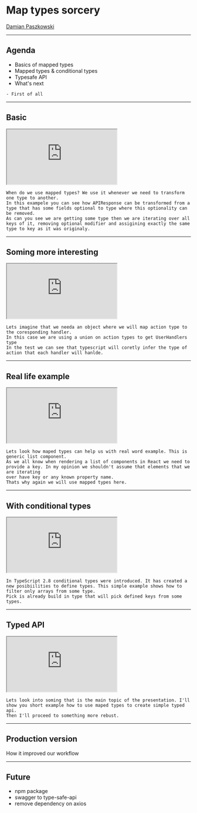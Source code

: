 

<Head>
  <title>Mapped types sorcery</title>
</Head>

# Map types sorcery
<a href="https://github.com/paszkowskiDamian">Damian Paszkowski</a>

---

## Agenda

- Basics of mapped types
- Mapped types & conditional types
- Typesafe API 
- What's next


```notes
- First of all 
```

---
## Basic
<iframe src="https://codesandbox.io/embed/xz9kr5j1l4?hidenavigation=1&?module=%2Fbasic.ts&view=editor&hidenavigation=1&moduleview=1&fontsize=24" style={{width: 1200, height: 600}} sandbox="allow-modals allow-forms allow-popups allow-scripts allow-same-origin"></iframe>

```notes
When do we use mapped types? We use it whenever we need to transform one type to another.
In this exampele you can see how APIResponse can be transformed from a type that has some fields optional to type where this optionality can be removed.
As can you see we are getting some type then we are iterating over all keys of it, removing optional modifier and assigining exactly the same type to key as it was originaly.
```

---
## Soming more interesting
<iframe src="https://codesandbox.io/embed/xz9kr5j1l4?hidenavigation=1&module=%2FmappedTypes.ts&view=editor&hidenavigation=1&moduleview=1&fontsize=24" style={{width: 1200, height: 600}} sandbox="allow-modals allow-forms allow-popups allow-scripts allow-same-origin"></iframe>

```notes
Lets imagine that we needa an object where we will map action type to the coresponding handler.
In this case we are using a union on action types to get UserHandlers type
In the test we can see that typescript will coretly infer the type of action that each handler will hanlde. 
```

---
## Real life example
<iframe src="https://codesandbox.io/embed/xz9kr5j1l4?hidenavigation=1&module=%2FreactList.tsx&view=editor&hidenavigation=1&moduleview=1&fontsize=24" style={{width: 1200, height: 600}} sandbox="allow-modals allow-forms allow-popups allow-scripts allow-same-origin"></iframe>

```notes
Lets look how maped types can help us with real word example. This is generic list component. 
As we all know when rendering a list of components in React we need to provide a key. In my opinion we shouldn't assume that elements that we are iterating 
over have key or any known property name.
Thats why again we will use mapped types here. 
```

---
## With conditional types

<iframe src="https://codesandbox.io/embed/xz9kr5j1l4?hidenavigation=1&module=%2FconditionalTypes.ts&view=editor&hidenavigation=1&moduleview=1&fontsize=24" style={{width: 1200, height: 600}} sandbox="allow-modals allow-forms allow-popups allow-scripts allow-same-origin"></iframe>

```notes
In TypeScript 2.8 conditional types were introduced. It has created a new posibiilities to define types. This simple example shows how to 
filter only arrays from some type.
Pick is already build in type that will pick defined keys from some types. 
```

---
## Typed API

<iframe src="https://codesandbox.io/embed/xz9kr5j1l4?hidenavigation=1&module=%2FtypeTransformations.ts&view=editor&hidenavigation=1&moduleview=1&fontsize=24" style={{width: 1200, height: 600}} sandbox="allow-modals allow-forms allow-popups allow-scripts allow-same-origin"></iframe>

```notes
Lets look into soming that is the main topic of the presentation. I'll show you short example how to use maped types to create simple typed api. 
Then I'll proceed to something more rebust.
```

---

## Production version

How it improved our workflow

---

## Future

<ul>
  <Appear>
    <li>npm package</li>
    <li>swagger to type-safe-api</li>
    <li>remove dependency on axios</li>
  </Appear>
</ul>